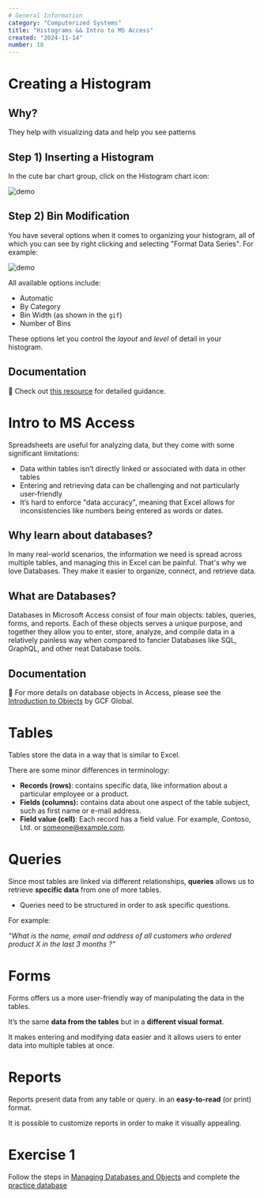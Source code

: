 ```yaml
---
# General Information
category: "Computerized Systems"
title: "Histograms && Intro to MS Access"
created: "2024-11-14"
number: 18
---
```


# Creating a Histogram

## Why?

They help with visualizing data and help you see patterns

## Step 1) Inserting a Histogram

In the cute bar chart group, click on the Histogram chart icon:

![demo](./assets/create-histo.gif)

## Step 2) Bin Modification

You have several options when it comes to organizing your histogram, all of which you can see by right clicking and selecting "Format Data Series". For example:

![demo](./assets/bins-histo.gif)

All available options include:

- Automatic
- By Category
- Bin Width (as shown in the `gif`)
- Number of Bins

These options let you control the _layout_ and _level_ of detail in your histogram.

## Documentation

📖 Check out [this resource](https://trumpexcel.com/histogram-in-excel/) for detailed guidance.

# Intro to MS Access

Spreadsheets are useful for analyzing data, but they come with some significant limitations:

- Data within tables isn’t directly linked or associated with data in other tables
- Entering and retrieving data can be challenging and not particularly user-friendly
- It’s hard to enforce "data accuracy", meaning that Excel allows for inconsistencies like numbers being entered as words or dates.

## Why learn about databases?

In many real-world scenarios, the information we need is spread across multiple tables, and managing this in Excel can be painful. That's why we love Databases. They make it easier to organize, connect, and retrieve data.

## What are Databases?

Databases in Microsoft Access consist of four main objects: tables, queries, forms, and reports. Each of these objects serves a unique purpose, and together they allow you to enter, store, analyze, and compile data in a relatively painless way when compared to fancier Databases like SQL, GraphQL, and other neat Database tools.

## Documentation

📖 For more details on database objects in Access, please see the [Introduction to Objects](https://edu.gcfglobal.org/en/access2016/introduction-to-objects/1/) by GCF Global.

# Tables

Tables store the data in a way that is similar to Excel.

There are some minor differences in terminology:

- **Records (rows)**: contains specific data, like information about a particular employee or a product.
- **Fields (columns):** contains data about one aspect of the table subject, such as first name or e-mail address.
- **Field value (cell)**: Each record has a field value. For example, Contoso, Ltd. or someone@example.com.

# Queries

Since most tables are linked via different relationships, **queries** allows us to retrieve **specific data** from one of more tables.

- Queries need to be structured in order to ask specific questions.

For example:

_“What is the name, email and address of all customers who ordered product X in the last 3 months ?”_

# Forms

Forms offers us a more user-friendly way of manipulating the data in the tables.

It’s the same **data from the tables** but in a **different visual format**.

It makes entering and modifying data easier and it allows users to enter data into multiple tables at once.

# Reports

Reports present data from any table or query. in an **easy-to-read** (or print) format.

It is possible to customize reports in order to make it visually appealing.

# Exercise 1

Follow the steps in [Managing Databases and Objects](https://edu.gcfglobal.org/en/access2016/managing-databases-and-objects/1/) and complete the [practice database](https://media.gcflearnfree.org/content/56f1a8e2c87fa620e88dccb8_03_22_2016/access2016_sampledatabase.accdb)
